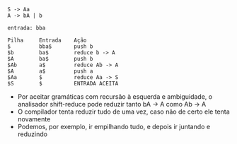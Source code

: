 






``` {code-block-mode="2" spellcheck="false" code-block-lang="plaintext"}
S -> Aa
A -> bA | b

entrada: bba

Pilha     Entrada    Ação
$         bba$       push b
$b        ba$        reduce b -> A
$A        ba$        push b
$Ab       a$         reduce Ab -> A
$A        a$         push a
$Aa       $          reduce Aa -> S
$S        $          ENTRADA ACEITA
```

-   Por aceitar gramáticas com recursão à esquerda e ambiguidade, o
    analisador shift-reduce pode reduzir tanto bA -\> A como Ab -\> A
-   O compilador tenta reduzir tudo de uma vez, caso não de certo ele
    tenta novamente
-   Podemos, por exemplo, ir empilhando tudo, e depois ir juntando e
    reduzindo


